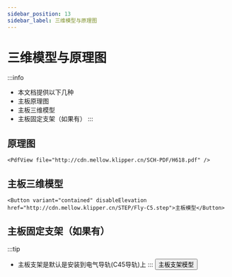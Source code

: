 ```yaml
---
sidebar_position: 13
sidebar_label: 三维模型与原理图
---
```




# 三维模型与原理图


:::info
* 本文档提供以下几种
* 主板原理图
* 主板三维模型
* 主板固定支架（如果有）
:::

## 原理图

    <PdfView file="http://cdn.mellow.klipper.cn/SCH-PDF/H618.pdf" />


## 主板三维模型

    <Button variant="contained" disableElevation href="http://cdn.mellow.klipper.cn/STEP/Fly-C5.step">主板模型</Button>


## 主板固定支架（如果有）

:::tip
* 主板支架是默认是安装到电气导轨(C45导轨)上
:::
<Button variant="contained" disableElevation href="http://cdn.mellow.klipper.cn/STEP/c5.zip">主板支架模型</Button>
